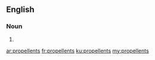 ==English==

===Noun===
{{head|en}}

# {{plural of|propellent}}

[[ar:propellents]]
[[fr:propellents]]
[[ku:propellents]]
[[my:propellents]]